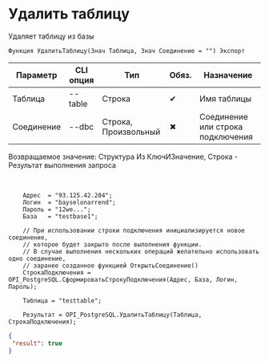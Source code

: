 ﻿---
sidebar_position: 9
---


# Удалить таблицу
 Удаляет таблицу из базы



`Функция УдалитьТаблицу(Знач Таблица, Знач Соединение = "") Экспорт`

  | Параметр | CLI опция | Тип | Обяз. | Назначение |
  |-|-|-|-|-|
  | Таблица | --table | Строка | &#x2714; | Имя таблицы |
  | Соединение | --dbc | Строка, Произвольный | &#x2716; | Соединение или строка подключения |

  
  Возвращаемое значение:   Структура Из КлючИЗначение, Строка - Результат выполнения запроса

<br/>




```bsl title="Пример использования для 1С:Предприятие/OneScript"
    Адрес  = "93.125.42.204";
    Логин  = "bayselonarrend";
    Пароль = "12we...";
    База   = "testbase1";

    // При использовании строки подключения инициализируется новое соединение,
    // которое будет закрыто после выполнения функции.
    // В случае выполнения нескольких операций желательно использовать одно соединение,
    // заранее созданное функцией ОткрытьСоединение()
    СтрокаПодключения = OPI_PostgreSQL.СформироватьСтрокуПодключения(Адрес, База, Логин, Пароль);

    Таблица = "testtable";

    Результат = OPI_PostgreSQL.УдалитьТаблицу(Таблица, СтрокаПодключения);
```
    



```json title="Результат"
{
 "result": true
}
```
